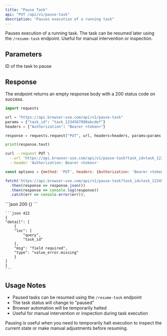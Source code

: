 ```yaml
---
title: "Pause Task"
api: "PUT /api/v1/pause-task"
description: "Pauses execution of a running task"
---
```


Pauses execution of a running task. The task can be resumed later using the `/resume-task` endpoint. Useful for manual intervention or inspection.

## Parameters

<ParamField query="task_id" type="string" required>
  ID of the task to pause
</ParamField>

## Response

The endpoint returns an empty response body with a 200 status code on success.

<RequestExample>

```python python
import requests

url = "https://api.browser-use.com/api/v1/pause-task"
params = {"task_id": "task_1234567890abcdef"}
headers = {"Authorization": "Bearer <token>"}

response = requests.request("PUT", url, headers=headers, params=params)

print(response.text)
```

```bash cURL
curl --request PUT \
  --url 'https://api.browser-use.com/api/v1/pause-task?task_id=task_1234567890abcdef' \
  --header 'Authorization: Bearer <token>'
```

```javascript javascript 
const options = {method: 'PUT', headers: {Authorization: 'Bearer <token>'}};

fetch('https://api.browser-use.com/api/v1/pause-task?task_id=task_1234567890abcdef', options)
  .then(response => response.json())
  .then(response => console.log(response))
  .catch(err => console.error(err));
```
</RequestExample>

<ResponseExample>
    ```json 200
    {}
    ```

    ```json 422
    {
    "detail": [
        {
        "loc": [
            "query",
            "task_id"
        ],
        "msg": "field required",
        "type": "value_error.missing"
        }
    ]
    }
    ```
</ResponseExample>

## Usage Notes

- Paused tasks can be resumed using the `/resume-task` endpoint
- The task status will change to "paused"
- Browser automation will be temporarily halted
- Useful for manual intervention or inspection during task execution

<Info>
Pausing is useful when you need to temporarily halt execution to inspect the current state or make manual adjustments before resuming.
</Info>
